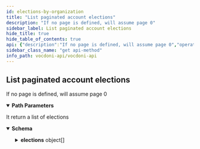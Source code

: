 ```yaml
---
id: elections-by-organization
title: "List paginated account elections"
description: "If no page is defined, will assume page 0"
sidebar_label: List paginated account elections
hide_title: true
hide_table_of_contents: true
api: {"description":"If no page is defined, will assume page 0","operationId":"electionsByOrganization","tags":["Accounts"],"parameters":[{"name":"accountId","in":"path","description":"Account address or publicKey (also known as accountId)","required":true,"schema":{"type":"string","example":"0x370372b92514d81a0e3efb8eba9d036ae0877653"}},{"name":"page","in":"path","description":"When returning a list it define de page number. If empty, default is 0","allowEmptyValue":true,"required":true,"schema":{"type":"integer","example":1,"default":0}}],"responses":{"200":{"description":"It return a list of elections","content":{"application/json":{"schema":{"type":"object","properties":{"organizationId":{"type":"string","example":"0x370372b92514d81a0e3efb8eba9d036ae0877653"},"elections":{"type":"array","items":{"type":"object","properties":{"electionId":{"type":"string","example":"0xcfc47afa95bc60bc32ef4ff214df79ea8f53881640094d0ce63817bf6e867845"},"type":{"type":"string","example":["anonymous open single","poll encrypted serial"]},"status":{"type":"string","enum":["PROCESS_UNKNOWN","READY","ENDED","CANCELED","PAUSED","RESULTS"]},"startDate":{"type":"string","description":"Unix time timestamp","format":"date-time","example":"1668503879"},"endDate":{"type":"string","description":"Unix time timestamp","format":"date-time","example":"1668503879"},"creationTime":{"type":"string","description":"Unix time timestamp","format":"date-time","example":"1668503879"},"voteCount":{"type":"integer","format":"int32","example":61},"electionCount":{"type":"integer","format":"int32","example":0},"finalResults":{"type":"boolean","example":false},"metadataURL":{"type":"string","example":"ipfs://QmXxgLNRSeK6jtFkJ9TsL8nYxFnJ8RKa2xXHUFKGankX6k"},"result":{"type":"array","items":{"type":"object","properties":{"value":{"type":"array","items":{"type":"string"},"example":["6049752455547578274294031","33965616553398058290000","0"]}}}},"census":{"type":"object","properties":{"censusOrigin":{"type":"string","enum":["CENSUS_UNKNOWN","OFF_CHAIN_TREE","OFF_CHAIN_TREE_WEIGHTED","OFF_CHAIN_CA","ERC20","ERC721","ERC1155","ERC777","MINI_ME"]},"censusRoot":{"type":"string","description":"Random 32 bytes hex string","example":"b547a9c83ad7d61b568cf10ebbb25338d680810fa219fa69477cfbd860b386c2"},"postRegisterCensusRoot":{"type":"string","example":""},"censusURL":{"type":"string","example":""}}},"voteMode":{"type":"object","properties":{"serial":{"type":"boolean","example":false},"anonymous":{"type":"boolean","example":true},"encryptedVotes":{"type":"boolean","example":false},"uniqueValues":{"type":"boolean","example":false},"costFromWeight":{"type":"boolean","example":false}}},"electionMode":{"type":"object","properties":{"autoStart":{"type":"boolean","example":true},"interruptible":{"type":"boolean","example":false},"dynamicCensus":{"type":"boolean","example":false},"encryptedMetaData":{"type":"boolean","example":false},"preRegister":{"type":"boolean","example":false}}},"tallyMode":{"type":"object","properties":{"maxCount":{"type":"integer","format":"int32","example":1},"maxValue":{"type":"integer","format":"int32","example":2},"maxVoteOverwrites":{"type":"integer","format":"int32","example":1},"maxTotalCost":{"type":"integer","format":"int32","example":0},"costExponent":{"type":"integer","format":"int32","example":10000}}}}}}}}}}}},"method":"get","path":"/accounts/{accountId}/elections/page/{page}","servers":[{"url":"https://api-dev.vocdoni.net/v2/"}],"securitySchemes":{"bearerAuth":{"type":"http","scheme":"bearer"}},"info":{"version":"2.0.0","title":"Vocdoni API","description":"The Vocdoni API is a REST API that substitutes the previous RPCs in order to make it easier for  developers/integrators to build on top of the voting protocol. This API facilitates creating votings using Vocdoni,  without the hassle of learning a complex blockchain platform, allowing to perform all the features that enable the  voting protocol such as creating an account, entity, voting process, census & vote, abstracting as much as possible  the complexity and offering simple and straightforward methods to perform those actions. \nYou can review the API endpoints documentation in this section, the main entities are:\n- [**Chain**](chain): The Vocdoni blockchain is named Vochain. It is a Byzantine fault-tolerant network based on Tendermint that  executes the Vocdoni Protocol logic represented as a state machine. Its main purpose is to register votes in a  decentralized and verifiable format. In those endpoints, you can consult the state of the chain, transactions costs,  list organizations and get more Vochain info.\n- [**Accounts**](accounts): Identified by an Ethereum like address. An account can create and manage elections, transfer tokens,  give power to other accounts on his behalf (delegates) and manage its metadata.\n- [**Elections**](elections): Is a rule-set of options and requirements for creating a process in which people vote a series of  options. To know more about the params of an election and its lifecycle go [here](../get-started/intro#23-elections).  In this section you will find all information related to an election as its information, election keys, submitted  votes & how to create a new election.\n- [**Censuses**](censuses): The census is a key component of any voting process. It specifies the set of users (identified by a  public key or address) eligible for participating in an election. To understand more about the Censuses you can  check [here](../get-started/intro#21-the-census). Here you will be able to get censuses information like the Merkle  root, total weight & size, import/export the censuses and create new ones.\n- [**Votes**](votes): All the information related to the vote issued by a participant in a vote, you can check the validity of  the vote, consult your information and send a vote."},"postman":{"name":"List paginated account elections","description":{"content":"If no page is defined, will assume page 0","type":"text/plain"},"url":{"path":["accounts",":accountId","elections","page",":page"],"host":["{{baseUrl}}"],"query":[],"variable":[{"disabled":false,"description":{"content":"(Required) Account address or publicKey (also known as accountId)","type":"text/plain"},"type":"any","value":"","key":"accountId"},{"disabled":false,"description":{"content":"(Required) When returning a list it define de page number. If empty, default is 0","type":"text/plain"},"type":"any","value":"","key":"page"}]},"header":[{"key":"Accept","value":"application/json"}],"method":"GET"}}
sidebar_class_name: "get api-method"
info_path: vocdoni-api/vocdoni-api
---
```



## List paginated account elections



If no page is defined, will assume page 0

<details style={{"marginBottom":"1rem"}} data-collapsed={false} open={true}><summary style={{}}><strong>Path Parameters</strong></summary><div><ul><ParamsItem className={"paramsItem"} param={{"name":"accountId","in":"path","description":"Account address or publicKey (also known as accountId)","required":true,"schema":{"type":"string","example":"0x370372b92514d81a0e3efb8eba9d036ae0877653"}}}></ParamsItem><ParamsItem className={"paramsItem"} param={{"name":"page","in":"path","description":"When returning a list it define de page number. If empty, default is 0","allowEmptyValue":true,"required":true,"schema":{"type":"integer","example":1,"default":0}}}></ParamsItem></ul></div></details><div><ApiTabs><TabItem label={"200"} value={"200"}><div>

It return a list of elections

</div><div><MimeTabs schemaType={"response"}><TabItem label={"application/json"} value={"application/json"}><SchemaTabs><TabItem label={"Schema"} value={"Schema"}><details style={{}} data-collapsed={false} open={true}><summary style={{"textAlign":"left"}}><strong>Schema</strong></summary><div style={{"textAlign":"left","marginLeft":"1rem"}}></div><ul style={{"marginLeft":"1rem"}}><SchemaItem collapsible={false} name={"organizationId"} required={false} schemaDescription={undefined} schemaName={"string"} qualifierMessage={undefined} defaultValue={undefined}></SchemaItem><SchemaItem collapsible={true} className={"schemaItem"}><details style={{}}><summary style={{}}><strong>elections</strong><span style={{"opacity":"0.6"}}> object[]</span></summary><div style={{"marginLeft":"1rem"}}><SchemaItem collapsible={false} name={"electionId"} required={false} schemaDescription={undefined} schemaName={"string"} qualifierMessage={undefined} defaultValue={undefined}></SchemaItem><SchemaItem collapsible={false} name={"type"} required={false} schemaDescription={undefined} schemaName={"string"} qualifierMessage={undefined} defaultValue={undefined}></SchemaItem><SchemaItem collapsible={false} name={"status"} required={false} schemaDescription={undefined} schemaName={"string"} qualifierMessage={"**Possible values:** [`PROCESS_UNKNOWN`, `READY`, `ENDED`, `CANCELED`, `PAUSED`, `RESULTS`]"} defaultValue={undefined}></SchemaItem><SchemaItem collapsible={false} name={"startDate"} required={false} schemaDescription={"Unix time timestamp"} schemaName={"date-time"} qualifierMessage={undefined} defaultValue={undefined}></SchemaItem><SchemaItem collapsible={false} name={"endDate"} required={false} schemaDescription={"Unix time timestamp"} schemaName={"date-time"} qualifierMessage={undefined} defaultValue={undefined}></SchemaItem><SchemaItem collapsible={false} name={"creationTime"} required={false} schemaDescription={"Unix time timestamp"} schemaName={"date-time"} qualifierMessage={undefined} defaultValue={undefined}></SchemaItem><SchemaItem collapsible={false} name={"voteCount"} required={false} schemaDescription={undefined} schemaName={"int32"} qualifierMessage={undefined} defaultValue={undefined}></SchemaItem><SchemaItem collapsible={false} name={"electionCount"} required={false} schemaDescription={undefined} schemaName={"int32"} qualifierMessage={undefined} defaultValue={undefined}></SchemaItem><SchemaItem collapsible={false} name={"finalResults"} required={false} schemaDescription={undefined} schemaName={"boolean"} qualifierMessage={undefined} defaultValue={undefined}></SchemaItem><SchemaItem collapsible={false} name={"metadataURL"} required={false} schemaDescription={undefined} schemaName={"string"} qualifierMessage={undefined} defaultValue={undefined}></SchemaItem><SchemaItem collapsible={true} className={"schemaItem"}><details style={{}}><summary style={{}}><strong>result</strong><span style={{"opacity":"0.6"}}> object[]</span></summary><div style={{"marginLeft":"1rem"}}><SchemaItem collapsible={false} name={"value"} required={false} schemaDescription={undefined} schemaName={"string[]"} qualifierMessage={undefined} defaultValue={undefined}></SchemaItem></div></details></SchemaItem><SchemaItem collapsible={true} className={"schemaItem"}><details style={{}}><summary style={{}}><strong>census</strong><span style={{"opacity":"0.6"}}> object</span></summary><div style={{"marginLeft":"1rem"}}><SchemaItem collapsible={false} name={"censusOrigin"} required={false} schemaDescription={undefined} schemaName={"string"} qualifierMessage={"**Possible values:** [`CENSUS_UNKNOWN`, `OFF_CHAIN_TREE`, `OFF_CHAIN_TREE_WEIGHTED`, `OFF_CHAIN_CA`, `ERC20`, `ERC721`, `ERC1155`, `ERC777`, `MINI_ME`]"} defaultValue={undefined}></SchemaItem><SchemaItem collapsible={false} name={"censusRoot"} required={false} schemaDescription={"Random 32 bytes hex string"} schemaName={"string"} qualifierMessage={undefined} defaultValue={undefined}></SchemaItem><SchemaItem collapsible={false} name={"postRegisterCensusRoot"} required={false} schemaDescription={undefined} schemaName={"string"} qualifierMessage={undefined} defaultValue={undefined}></SchemaItem><SchemaItem collapsible={false} name={"censusURL"} required={false} schemaDescription={undefined} schemaName={"string"} qualifierMessage={undefined} defaultValue={undefined}></SchemaItem></div></details></SchemaItem><SchemaItem collapsible={true} className={"schemaItem"}><details style={{}}><summary style={{}}><strong>voteMode</strong><span style={{"opacity":"0.6"}}> object</span></summary><div style={{"marginLeft":"1rem"}}><SchemaItem collapsible={false} name={"serial"} required={false} schemaDescription={undefined} schemaName={"boolean"} qualifierMessage={undefined} defaultValue={undefined}></SchemaItem><SchemaItem collapsible={false} name={"anonymous"} required={false} schemaDescription={undefined} schemaName={"boolean"} qualifierMessage={undefined} defaultValue={undefined}></SchemaItem><SchemaItem collapsible={false} name={"encryptedVotes"} required={false} schemaDescription={undefined} schemaName={"boolean"} qualifierMessage={undefined} defaultValue={undefined}></SchemaItem><SchemaItem collapsible={false} name={"uniqueValues"} required={false} schemaDescription={undefined} schemaName={"boolean"} qualifierMessage={undefined} defaultValue={undefined}></SchemaItem><SchemaItem collapsible={false} name={"costFromWeight"} required={false} schemaDescription={undefined} schemaName={"boolean"} qualifierMessage={undefined} defaultValue={undefined}></SchemaItem></div></details></SchemaItem><SchemaItem collapsible={true} className={"schemaItem"}><details style={{}}><summary style={{}}><strong>electionMode</strong><span style={{"opacity":"0.6"}}> object</span></summary><div style={{"marginLeft":"1rem"}}><SchemaItem collapsible={false} name={"autoStart"} required={false} schemaDescription={undefined} schemaName={"boolean"} qualifierMessage={undefined} defaultValue={undefined}></SchemaItem><SchemaItem collapsible={false} name={"interruptible"} required={false} schemaDescription={undefined} schemaName={"boolean"} qualifierMessage={undefined} defaultValue={undefined}></SchemaItem><SchemaItem collapsible={false} name={"dynamicCensus"} required={false} schemaDescription={undefined} schemaName={"boolean"} qualifierMessage={undefined} defaultValue={undefined}></SchemaItem><SchemaItem collapsible={false} name={"encryptedMetaData"} required={false} schemaDescription={undefined} schemaName={"boolean"} qualifierMessage={undefined} defaultValue={undefined}></SchemaItem><SchemaItem collapsible={false} name={"preRegister"} required={false} schemaDescription={undefined} schemaName={"boolean"} qualifierMessage={undefined} defaultValue={undefined}></SchemaItem></div></details></SchemaItem><SchemaItem collapsible={true} className={"schemaItem"}><details style={{}}><summary style={{}}><strong>tallyMode</strong><span style={{"opacity":"0.6"}}> object</span></summary><div style={{"marginLeft":"1rem"}}><SchemaItem collapsible={false} name={"maxCount"} required={false} schemaDescription={undefined} schemaName={"int32"} qualifierMessage={undefined} defaultValue={undefined}></SchemaItem><SchemaItem collapsible={false} name={"maxValue"} required={false} schemaDescription={undefined} schemaName={"int32"} qualifierMessage={undefined} defaultValue={undefined}></SchemaItem><SchemaItem collapsible={false} name={"maxVoteOverwrites"} required={false} schemaDescription={undefined} schemaName={"int32"} qualifierMessage={undefined} defaultValue={undefined}></SchemaItem><SchemaItem collapsible={false} name={"maxTotalCost"} required={false} schemaDescription={undefined} schemaName={"int32"} qualifierMessage={undefined} defaultValue={undefined}></SchemaItem><SchemaItem collapsible={false} name={"costExponent"} required={false} schemaDescription={undefined} schemaName={"int32"} qualifierMessage={undefined} defaultValue={undefined}></SchemaItem></div></details></SchemaItem></div></details></SchemaItem></ul></details></TabItem><TabItem label={"Example (from schema)"} value={"Example (from schema)"}><ResponseSamples responseExample={"{\n  \"organizationId\": \"0x370372b92514d81a0e3efb8eba9d036ae0877653\",\n  \"elections\": [\n    {\n      \"electionId\": \"0xcfc47afa95bc60bc32ef4ff214df79ea8f53881640094d0ce63817bf6e867845\",\n      \"type\": [\n        \"anonymous open single\",\n        \"poll encrypted serial\"\n      ],\n      \"status\": \"PROCESS_UNKNOWN\",\n      \"startDate\": \"1668503879\",\n      \"endDate\": \"1668503879\",\n      \"creationTime\": \"1668503879\",\n      \"voteCount\": 61,\n      \"electionCount\": 0,\n      \"finalResults\": false,\n      \"metadataURL\": \"ipfs://QmXxgLNRSeK6jtFkJ9TsL8nYxFnJ8RKa2xXHUFKGankX6k\",\n      \"result\": [\n        {\n          \"value\": [\n            \"6049752455547578274294031\",\n            \"33965616553398058290000\",\n            \"0\"\n          ]\n        }\n      ],\n      \"census\": {\n        \"censusOrigin\": \"CENSUS_UNKNOWN\",\n        \"censusRoot\": \"b547a9c83ad7d61b568cf10ebbb25338d680810fa219fa69477cfbd860b386c2\",\n        \"postRegisterCensusRoot\": \"\",\n        \"censusURL\": \"\"\n      },\n      \"voteMode\": {\n        \"serial\": false,\n        \"anonymous\": true,\n        \"encryptedVotes\": false,\n        \"uniqueValues\": false,\n        \"costFromWeight\": false\n      },\n      \"electionMode\": {\n        \"autoStart\": true,\n        \"interruptible\": false,\n        \"dynamicCensus\": false,\n        \"encryptedMetaData\": false,\n        \"preRegister\": false\n      },\n      \"tallyMode\": {\n        \"maxCount\": 1,\n        \"maxValue\": 2,\n        \"maxVoteOverwrites\": 1,\n        \"maxTotalCost\": 0,\n        \"costExponent\": 10000\n      }\n    }\n  ]\n}"} language={"json"}></ResponseSamples></TabItem></SchemaTabs></TabItem></MimeTabs></div></TabItem></ApiTabs></div>
      